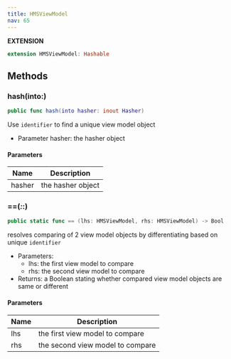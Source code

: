 ```yaml
---
title: HMSViewModel
nav: 65
---
```


**EXTENSION**

```swift
extension HMSViewModel: Hashable
```

## Methods

### hash(into:)

```swift
public func hash(into hasher: inout Hasher)
```

Use `identifier` to find a unique view model object

-   Parameter hasher: the hasher object

#### Parameters

| Name   | Description       |
| ------ | ----------------- |
| hasher | the hasher object |

### ==(_:_:)

```swift
public static func == (lhs: HMSViewModel, rhs: HMSViewModel) -> Bool
```

resolves comparing of 2 view model objects by differentiating based on unique `identifier`

-   Parameters:
    -   lhs: the first view model to compare
    -   rhs: the second view model to compare
-   Returns: a Boolean stating whether compared view model objects are same or different

#### Parameters

| Name | Description                      |
| ---- | -------------------------------- |
| lhs  | the first view model to compare  |
| rhs  | the second view model to compare |
